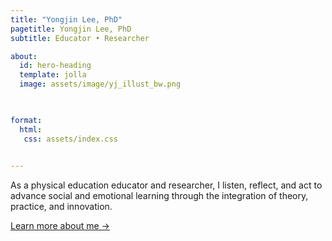 ```yaml
---
title: "Yongjin Lee, PhD"
pagetitle: Yongjin Lee, PhD
subtitle: Educator • Researcher

about:
  id: hero-heading
  template: jolla
  image: assets/image/yj_illust_bw.png
  


format:
  html:
   css: assets/index.css      
  

---
```


<!-- hero-heading -->
::: {#hero-heading}


As a physical education educator and researcher, I listen, reflect, and act to advance social and emotional learning through the integration of theory, practice, and innovation.

[Learn more about me &rarr;](/about/index.qmd){.about-links .subtitle}

:::
<!-- end hero-heading -->


